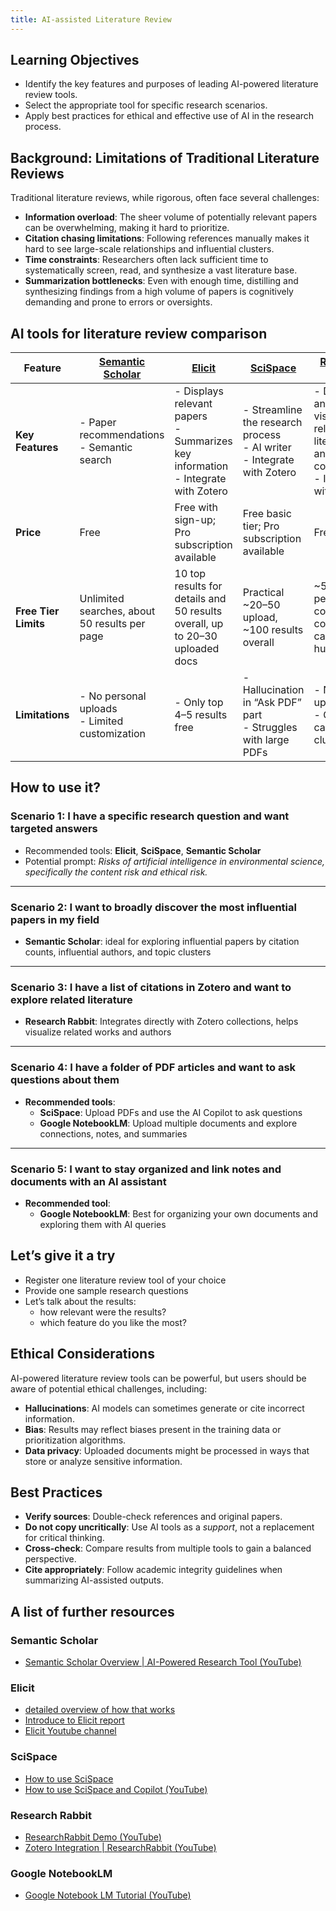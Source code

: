 ```yaml
---
title: AI-assisted Literature Review
---
```


:::{.callout-tip}
## Learning Objectives

- Identify the key features and purposes of leading AI-powered literature review tools.
- Select the appropriate tool for specific research scenarios.
- Apply best practices for ethical and effective use of AI in the research process.
:::

## Background: Limitations of Traditional Literature Reviews

Traditional literature reviews, while rigorous, often face several challenges:

- **Information overload**: The sheer volume of potentially relevant papers can be overwhelming, making it hard to prioritize.  
- **Citation chasing limitations**: Following references manually makes it hard to see large-scale relationships and influential clusters.  
- **Time constraints**: Researchers often lack sufficient time to systematically screen, read, and synthesize a vast literature base.  
- **Summarization bottlenecks**: Even with enough time, distilling and synthesizing findings from a high volume of papers is cognitively demanding and prone to errors or oversights.


## AI tools for literature review comparison
::: {.table-sm style="font-size: 0.75em;"}

| **Feature** | **[Semantic Scholar](https://www.semanticscholar.org/)** | **[Elicit](https://elicit.com/)** | **[SciSpace](https://typeset.io/)** | **[Research Rabbit](https://www.researchrabbit.ai/)** | **[Google NotebookLM](https://notebooklm.google/)** |
|------------|--------------|----------------|--------------|-----------------|---------------|
| **Key Features** | - Paper recommendations  <br> - Semantic search | - Displays relevant papers  <br> - Summarizes key information <br> - Integrate with Zotero| - Streamline the research process  <br> - AI writer <br> - Integrate with Zotero| - Discovers and visualizes relevant literature and author connections <br> - Integrate with Zotero | - Summarizes and organizes notes, videos, PDFs, and other documents |
| **Price** | Free | Free with sign-up; Pro subscription available | Free basic tier; Pro subscription available | Free | Free (experimental beta) |
| **Free Tier Limits** | Unlimited searches, about 50 results per page | 10 top results for details and 50 results overall, up to 20–30 uploaded docs | Practical ~20–50 upload, ~100 results overall | ~50 results per collection, collections can grow to hundreds | Up to 20–30 personal documents per notebook |
| **Limitations** | - No personal uploads  <br> - Limited customization | - Only top 4–5 results free  <br> | - Hallucination in "Ask PDF" part  <br> - Struggles with large PDFs | - No PDF uploads  <br> - Graphs can be cluttered | - No external literature search  <br> - Early stage beta |
:::
## How to use it?

### Scenario 1: I have a specific research question and want targeted answers

  - Recommended tools: **Elicit**, **SciSpace**, **Semantic Scholar**
  - Potential prompt: *Risks of artificial intelligence in environmental science, specifically the content risk and ethical risk. *

---

### Scenario 2: I want to broadly discover the most influential papers in my field

  - **Semantic Scholar**: ideal for exploring influential papers by citation counts, influential authors, and topic clusters  

---

### Scenario 3: I have a list of citations in Zotero and want to explore related literature

  - **Research Rabbit**: Integrates directly with Zotero collections, helps visualize related works and authors  

---

### Scenario 4: I have a folder of PDF articles and want to ask questions about them

- **Recommended tools**:  
  - **SciSpace**: Upload PDFs and use the AI Copilot to ask questions  
  - **Google NotebookLM**: Upload multiple documents and explore connections, notes, and summaries  

---

### Scenario 5: I want to stay organized and link notes and documents with an AI assistant

- **Recommended tool**:  
  - **Google NotebookLM**: Best for organizing your own documents and exploring them with AI queries  



::: {.callout-exercise}
## Let's give it a try

 - Register one literature review tool of your choice
 - Provide one sample research questions
 - Let's talk about the results:
   - how relevant were the results?
   - which feature do you like the most? 
:::


::: {.callout-warning}
## Ethical Considerations

AI-powered literature review tools can be powerful, but users should be aware of potential ethical challenges, including:

- **Hallucinations**: AI models can sometimes generate or cite incorrect information.
- **Bias**: Results may reflect biases present in the training data or prioritization algorithms.
- **Data privacy**: Uploaded documents might be processed in ways that store or analyze sensitive information.
:::

::: {.callout-note}
## Best Practices

- **Verify sources**: Double-check references and original papers.
- **Do not copy uncritically**: Use AI tools as a *support*, not a replacement for critical thinking.
- **Cross-check**: Compare results from multiple tools to gain a balanced perspective.
- **Cite appropriately**: Follow academic integrity guidelines when summarizing AI-assisted outputs.
:::

## A list of further resources

### Semantic Scholar

- [Semantic Scholar Overview | AI-Powered Research Tool (YouTube)](https://www.youtube.com/watch?v=U25ZhuokyG4)


### Elicit

- [detailed overview of how that works](https://blog.elicit.com/systematic-review/)
- [Introduce to Elicit report](https://blog.elicit.com/introducing-elicit-reports/)
- [Elicit Youtube channel](https://www.youtube.com/@elicit-research)


### SciSpace

- [How to use SciSpace ](https://www.youtube.com/@scispace_)
- [How to use SciSpace and Copilot (YouTube)](https://www.youtube.com/watch?v=TV1tfPzQGfU)


### Research Rabbit

- [ResearchRabbit Demo (YouTube)](https://www.youtube.com/watch?v=16eOHCbi9fI&t=112s)
- [Zotero Integration | ResearchRabbit (YouTube)](https://www.youtube.com/watch?v=eM7h4lol2lY&t=67s)

### Google NotebookLM

- [Google Notebook LM Tutorial (YouTube)](https://www.youtube.com/watch?v=UG0DP6nVnrc)

